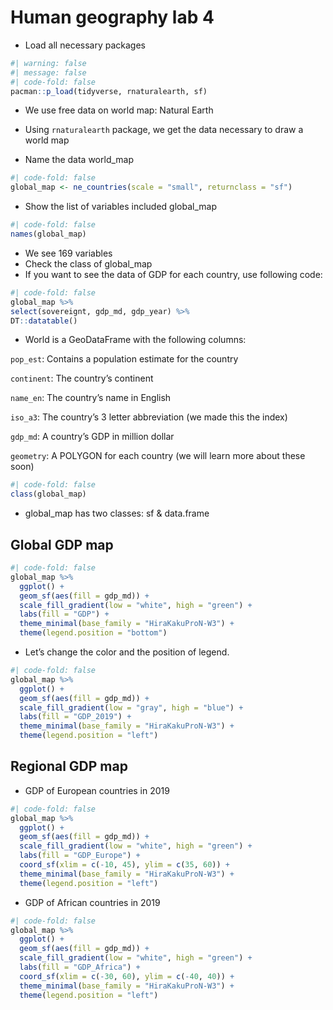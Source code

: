 # Human geography lab 4

-   Load all necessary packages

```r
#| warning: false
#| message: false
#| code-fold: false
pacman::p_load(tidyverse, rnaturalearth, sf)
```

-   We use free data on world map: Natural Earth

-   Using `rnaturalearth` package, we get the data necessary to draw a world map

-   Name the data world_map

```r
#| code-fold: false
global_map <- ne_countries(scale = "small", returnclass = "sf")
```

-   Show the list of variables included global_map

```r
#| code-fold: false
names(global_map)
```

-   We see 169 variables
-   Check the class of global_map
-   If you want to see the data of GDP for each country, use following code:

```r
#| code-fold: false
global_map %>% 
select(sovereignt, gdp_md, gdp_year) %>% 
DT::datatable()
```

-   World is a GeoDataFrame with the following columns:

`pop_est`: Contains a population estimate for the country

`continent`: The country's continent

`name_en`: The country's name in English

`iso_a3`: The country's 3 letter abbreviation (we made this the index)

`gdp_md`: A country's GDP in million dollar

`geometry`: A POLYGON for each country (we will learn more about these soon)

```r
#| code-fold: false
class(global_map)
```

-   global_map has two classes: sf & data.frame

## Global GDP map

```r
#| code-fold: false
global_map %>% 
  ggplot() +
  geom_sf(aes(fill = gdp_md)) +
  scale_fill_gradient(low = "white", high = "green") +
  labs(fill = "GDP") +
  theme_minimal(base_family = "HiraKakuProN-W3") +
  theme(legend.position = "bottom")
```

-   Let's change the color and the position of legend.

```r
#| code-fold: false
global_map %>% 
  ggplot() +
  geom_sf(aes(fill = gdp_md)) +
  scale_fill_gradient(low = "gray", high = "blue") +
  labs(fill = "GDP_2019") +
  theme_minimal(base_family = "HiraKakuProN-W3") +
  theme(legend.position = "left")
```

## Regional GDP map

-   GDP of European countries in 2019

```r
#| code-fold: false
global_map %>% 
  ggplot() +
  geom_sf(aes(fill = gdp_md)) +
  scale_fill_gradient(low = "white", high = "green") +
  labs(fill = "GDP_Europe") +
  coord_sf(xlim = c(-10, 45), ylim = c(35, 60)) +
  theme_minimal(base_family = "HiraKakuProN-W3") +
  theme(legend.position = "left")
```

-   GDP of African countries in 2019

```r
#| code-fold: false
global_map %>% 
  ggplot() +
  geom_sf(aes(fill = gdp_md)) +
  scale_fill_gradient(low = "white", high = "green") +
  labs(fill = "GDP_Africa") +
  coord_sf(xlim = c(-30, 60), ylim = c(-40, 40)) +
  theme_minimal(base_family = "HiraKakuProN-W3") +
  theme(legend.position = "left")
```
